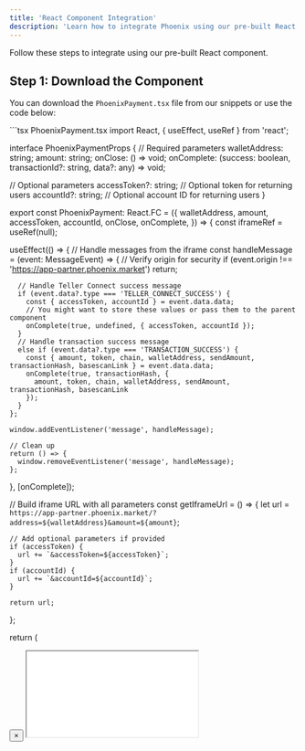 ```yaml
---
title: 'React Component Integration'
description: 'Learn how to integrate Phoenix using our pre-built React component'
---
```


Follow these steps to integrate using our pre-built React component.

## Step 1: Download the Component

You can download the `PhoenixPayment.tsx` file from our snippets or use the code below:

<CodeGroup>
```tsx PhoenixPayment.tsx
import React, { useEffect, useRef } from 'react';

interface PhoenixPaymentProps {
  // Required parameters
  walletAddress: string;
  amount: string;
  onClose: () => void;
  onComplete: (success: boolean, transactionId?: string, data?: any) => void;
  
  // Optional parameters
  accessToken?: string; // Optional token for returning users
  accountId?: string; // Optional account ID for returning users
}

export const PhoenixPayment: React.FC<PhoenixPaymentProps> = ({
  walletAddress,
  amount,
  accessToken,
  accountId,
  onClose,
  onComplete,
}) => {
  const iframeRef = useRef<HTMLIFrameElement>(null);

  useEffect(() => {
    // Handle messages from the iframe
    const handleMessage = (event: MessageEvent) => {
      // Verify origin for security
      if (event.origin !== 'https://app-partner.phoenix.market') return;
      
      // Handle Teller Connect success message
      if (event.data?.type === 'TELLER_CONNECT_SUCCESS') {
        const { accessToken, accountId } = event.data.data;
        // You might want to store these values or pass them to the parent component
        onComplete(true, undefined, { accessToken, accountId });
      }
      // Handle transaction success message
      else if (event.data?.type === 'TRANSACTION_SUCCESS') {
        const { amount, token, chain, walletAddress, sendAmount, transactionHash, basescanLink } = event.data.data;
        onComplete(true, transactionHash, { 
          amount, token, chain, walletAddress, sendAmount, transactionHash, basescanLink 
        });
      }
    };

    window.addEventListener('message', handleMessage);
    
    // Clean up
    return () => {
      window.removeEventListener('message', handleMessage);
    };
  }, [onComplete]);

  // Build iframe URL with all parameters
  const getIframeUrl = () => {
    let url = `https://app-partner.phoenix.market/?address=${walletAddress}&amount=${amount}`;
    
    // Add optional parameters if provided
    if (accessToken) {
      url += `&accessToken=${accessToken}`;
    }
    if (accountId) {
      url += `&accountId=${accountId}`;
    }
    
    return url;
  };

  return (
    <div className="phoenix-payment-container">
      <div className="payment-overlay">
        <div className="payment-modal">
          <button 
            className="close-button" 
            onClick={onClose}
            aria-label="Close payment window"
          >
            &times;
          </button>
          <iframe
            ref={iframeRef}
            src={getIframeUrl()}
            className="teller-iframe"
            title="Phoenix Payment"
            allow="clipboard-write"
          />
        </div>
      </div>
      <style>{`
        .phoenix-payment-container {
          position: fixed;
          top: 0;
          left: 0;
          width: 100%;
          height: 100%;
          z-index: 1000;
        }
        
        .payment-overlay {
          position: absolute;
          top: 0;
          left: 0;
          width: 100%;
          height: 100%;
          background-color: rgba(0, 0, 0, 0.5);
          display: flex;
          justify-content: center;
          align-items: center;
        }
        
        .payment-modal {
          position: relative;
          background-color: white;
          border-radius: 12px;
          padding: 20px;
          box-shadow: 0 4px 16px rgba(0, 0, 0, 0.2);
        }
        
        .close-button {
          position: absolute;
          top: -15px;
          right: -15px;
          background-color: #333;
          color: white;
          border: none;
          border-radius: 50%;
          width: 30px;
          height: 30px;
          font-size: 18px;
          cursor: pointer;
          display: flex;
          align-items: center;
          justify-content: center;
          z-index: 1;
        }
        
        .teller-iframe {
          width: 350px;
          height: 600px;
          border: none;
          border-radius: 8px;
          box-shadow: 0 2px 8px rgba(0, 0, 0, 0.08);
        }
      `}</style>
    </div>
  );
};

export default PhoenixPayment;
```
</CodeGroup>

Save this file to your project's component directory, for example:

```
/src/components/PhoenixPayment.tsx
```

<Info>
  The component includes all necessary styling internally via the `<style>` tag, so you don't need to add any additional CSS.
</Info>

## Step 2: Implement the Component

Follow these steps to implement the component in your application:

### Step 2.1: Import the Component

```tsx
import { PhoenixPayment } from './components/PhoenixPayment';
```

### Step 2.2: Prepare Required and Optional Parameters

Before adding the component, you need to collect the following information:

#### Required Parameters
- `walletAddress`: The Ethereum wallet address where USDC will be sent
- `amount`: The amount in USD to convert to USDC
- `onClose`: Function to handle when the user closes the payment modal
- `onComplete`: Callback function to handle payment completion events

#### Optional Parameters (for returning users)
- `accessToken`: Access token obtained from a previous session
- `accountId`: Account ID obtained from a previous session

You should create form inputs in your UI to collect the required information:

```tsx
// Example of collecting user input
const [walletAddress, setWalletAddress] = useState('');
const [amount, setAmount] = useState('');

// Optional: For returning users
const [accessToken, setAccessToken] = useState(localStorage.getItem('phoenix_access_token') || '');
const [accountId, setAccountId] = useState(localStorage.getItem('phoenix_account_id') || '');
```

### Step 2.3: Add the Component to Your JSX

Once you have collected these values, you can pass them to the PhoenixPayment component:

```tsx
<PhoenixPayment 
  walletAddress={walletAddress}
  amount={amount}
  accessToken={accessToken} // Optional
  accountId={accountId} // Optional
  onClose={() => setShowPayment(false)}
  onComplete={handlePaymentComplete}
/>
```

### Step 2.4: Handle Payment Completion

The `onComplete` callback now receives additional data depending on the type of completion:

```tsx
const handlePaymentComplete = (success, transactionId, data) => {
  if (success) {
    // For Teller connection success
    if (data?.accessToken && data?.accountId) {
      console.log('Teller connection successful:', data);
      
      // Store tokens for future use if desired
      localStorage.setItem('phoenix_access_token', data.accessToken);
      localStorage.setItem('phoenix_account_id', data.accountId);
      
      // You might want to update your UI to show connected status
    }
    // For transaction success
    else if (data?.transactionHash) {
      console.log('Transaction successful:', data);
      
      // Transaction details available in data:
      // - amount: The USD amount
      // - token: The token received (e.g., "USDC")
      // - chain: The blockchain (e.g., "Base")
      // - walletAddress: The receiving wallet address
      // - sendAmount: The amount of tokens sent
      // - transactionHash: The blockchain transaction hash
      // - basescanLink: Link to view the transaction on Basescan
      
      // You might want to redirect to a success page or show transaction details
      
      // Uncomment the following line if you want to close the window after transaction success
      // setShowPayment(false);
    }
  } else {
    console.log('Payment failed or cancelled');
    
    // Uncomment the following line if you want to close the window after payment failure/cancellation
    // setShowPayment(false);
  }
};
```

## Full Implementation Example

Here's a complete example showing how all the pieces fit together:

```tsx
import { useState, useEffect } from 'react';
import { PhoenixPayment } from './components/PhoenixPayment';

function PaymentPage() {
  const [walletAddress, setWalletAddress] = useState('');
  const [amount, setAmount] = useState('');
  const [showPayment, setShowPayment] = useState(false);
  
  // Get stored credentials for returning users (if available)
  const [accessToken, setAccessToken] = useState('');
  const [accountId, setAccountId] = useState('');
  
  // Load stored credentials on component mount
  useEffect(() => {
    const storedToken = localStorage.getItem('phoenix_access_token');
    const storedAccountId = localStorage.getItem('phoenix_account_id');
    
    if (storedToken) setAccessToken(storedToken);
    if (storedAccountId) setAccountId(storedAccountId);
  }, []);
  
  const handlePaymentComplete = (success, transactionId, data) => {
    if (success) {
      // For Teller connection success
      if (data?.accessToken && data?.accountId) {
        setAccessToken(data.accessToken);
        setAccountId(data.accountId);
        
        // Store for future use
        localStorage.setItem('phoenix_access_token', data.accessToken);
        localStorage.setItem('phoenix_account_id', data.accountId);
        
        console.log('Bank account connected successfully');
      }
      // For transaction success
      else if (data?.transactionHash) {
        console.log(`Transaction successful: ${data.transactionHash}`);
        console.log(`Amount: $${data.amount} ${data.token} on ${data.chain}`);
        console.log(`Transaction link: ${data.basescanLink}`);
        
        // Show success message or redirect
        
        // Uncomment the following line if you want to close the window after transaction success
        // setShowPayment(false);
      }
    } else {
      console.log('Payment failed or cancelled');
      
      // Uncomment the following line if you want to close the window after payment failure/cancellation
      // setShowPayment(false);
    }
  };
  
  return (
    <>
      {/* Form to collect wallet address and amount */}
      <div>
        <label htmlFor="wallet">Wallet Address:</label>
        <input
          id="wallet"
          type="text"
          value={walletAddress}
          onChange={(e) => setWalletAddress(e.target.value)}
          placeholder="0x..."
        />
      </div>
      <div>
        <label htmlFor="amount">Amount (USD):</label>
        <input
          id="amount"
          type="number"
          value={amount}
          onChange={(e) => setAmount(e.target.value)}
          placeholder="100"
        />
      </div>
      
      <button onClick={() => setShowPayment(true)}>
        Make Payment
      </button>
      
      {showPayment && (
        <PhoenixPayment 
          walletAddress={walletAddress}
          amount={amount}
          accessToken={accessToken}
          accountId={accountId}
          onClose={() => setShowPayment(false)}
          onComplete={handlePaymentComplete}
        />
      )}
    </>
  );
} 